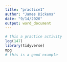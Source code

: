 ```yaml
---
title: "practice1"
author: "James Dickens"
date: "9/14/2020"
output: word_document
---
```


```r


# this a practice activity
log(147)
library(tidyverse)
mpg
# this is a good example

```
